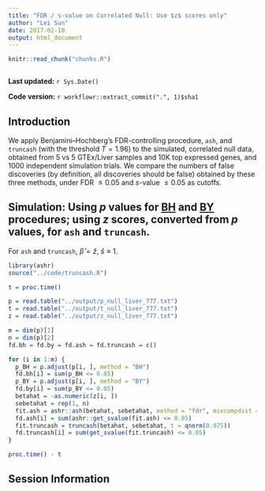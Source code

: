 ```yaml
---
title: "FDR / s-value on Correlated Null: Use $z$ scores only"
author: "Lei Sun"
date: 2017-02-10
output: html_document
---
```


```r
knitr::read_chunk("chunks.R")
```

```r
```

**Last updated:** `r Sys.Date()`

**Code version:** `r workflowr::extract_commit(".", 1)$sha1`

## Introduction

We apply Benjamini–Hochberg's FDR-controlling procedure, `ash`, and `truncash` (with the threshold $T = 1.96$) to the simulated, correlated null data, obtained from 5 vs 5 GTEx/Liver samples and 10K top expressed genes, and $1000$ independent simulation trials.  We compare the numbers of false discoveries (by definition, all discoveries should be false) obtained by these three methods, under FDR $\leq 0.05$ and $s$-value $\leq 0.05$ as cutoffs.

## Simulation: Using $p$ values for [BH] and [BY] procedures; using $z$ scores, converted from $p$ values, for `ash` and `truncash`.

For `ash` and `truncash`, $\hat\beta = \hat z$, $\hat s \equiv 1$.

```r
library(ashr)
source("../code/truncash.R")
```

```r
t = proc.time()
```

```r
p = read.table("../output/p_null_liver_777.txt")
t = read.table("../output/t_null_liver_777.txt")
z = read.table("../output/z_null_liver_777.txt")

m = dim(p)[1]
n = dim(p)[2]
fd.bh = fd.by = fd.ash = fd.truncash = c()

for (i in 1:m) {
  p_BH = p.adjust(p[i, ], method = "BH")
  fd.bh[i] = sum(p_BH <= 0.05)
  p_BY = p.adjust(p[i, ], method = "BY")
  fd.by[i] = sum(p_BY <= 0.05)
  betahat = -as.numeric(z[i, ])
  sebetahat = rep(1, n)
  fit.ash = ashr::ash(betahat, sebetahat, method = "fdr", mixcompdist = "normal")
  fd.ash[i] = sum(ashr::get_svalue(fit.ash) <= 0.05)
  fit.truncash = truncash(betahat, sebetahat, t = qnorm(0.975))
  fd.truncash[i] = sum(get_svalue(fit.truncash) <= 0.05)
}
```

```r
proc.time() - t
```

[BH]: https://www.jstor.org/stable/2346101
[BY]: https://projecteuclid.org/euclid.aos/1013699998

## Session Information

```r
```
